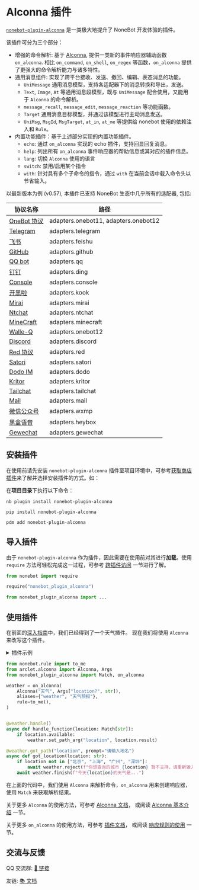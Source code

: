 
# Alconna 插件

[`nonebot-plugin-alconna`](https://github.com/nonebot/plugin-alconna) 是一类极大地提升了 NoneBot 开发体验的插件。

该插件可分为三个部分：

- 增强的命令解析: 基于 [Alconna](https://github.com/ArcletProject/Alconna), 提供一类新的事件响应器辅助函数 `on_alconna`. 相比 `on_command`, `on_shell`, `on_regex` 等函数，`on_alconna` 提供了更强大的命令解析能力与诸多特性。
- 通用消息组件: 实现了跨平台接收、发送、撤回、编辑、表态消息的功能。
  - `UniMessage` 通用消息模型，支持各适配器下的消息转换和导出，发送。
  - `Text`, `Image`, `At` 等通用消息段模型，既与 `UniMessage` 配合使用，又能用于 `Alconna` 的命令解析。
  - `message_recall`, `message_edit`, `message_reaction` 等功能函数。
  - `Target` 通用消息目标模型，并通过该模型进行主动消息发送。
  - `UniMsg`, `MsgId`, `MsgTarget`, `at_in`, `at_me` 等提供给 nonebot 使用的依赖注入和 `Rule`。
- 内置功能插件：基于上述部分实现的内置功能插件。
  - `echo`: 通过 `on_alconna` 实现的 echo 插件，支持回显回复消息。
  - `help`: 列出所有 `on_alconna` 事件响应器的帮助信息或其对应的插件信息。
  - `lang`: 切换 `Alconna` 使用的语言
  - `switch`: 禁用/启用某个指令
  - `with`: 针对具有多个子命令的指令，通过 `with` 在当前会话中载入命令头以节省输入。

以最新版本为例 (v0.57), 本插件已支持 NoneBot 生态中几乎所有的适配器, 包括:

| 协议名称                                                            | 路径                                 |
| ------------------------------------------------------------------- | ------------------------------------ |
| [OneBot 协议](https://onebot.dev/)                                  | adapters.onebot11, adapters.onebot12 |
| [Telegram](https://core.telegram.org/bots/api)                      | adapters.telegram                    |
| [飞书](https://open.feishu.cn/document/home/index)                  | adapters.feishu                      |
| [GitHub](https://docs.github.com/en/developers/apps)                | adapters.github                      |
| [QQ bot](https://github.com/nonebot/adapter-qq)                     | adapters.qq                          |
| [钉钉](https://open.dingtalk.com/document/)                         | adapters.ding                        |
| [Console](https://github.com/nonebot/adapter-console)               | adapters.console                     |
| [开黑啦](https://developer.kookapp.cn/)                             | adapters.kook                        |
| [Mirai](https://docs.mirai.mamoe.net/mirai-api-http/)               | adapters.mirai                       |
| [Ntchat](https://github.com/JustUndertaker/adapter-ntchat)          | adapters.ntchat                      |
| [MineCraft](https://github.com/17TheWord/nonebot-adapter-minecraft) | adapters.minecraft                   |
| [Walle-Q](https://github.com/onebot-walle/nonebot_adapter_walleq)   | adapters.onebot12                    |
| [Discord](https://github.com/nonebot/adapter-discord)               | adapters.discord                     |
| [Red 协议](https://github.com/nonebot/adapter-red)                  | adapters.red                         |
| [Satori](https://github.com/nonebot/adapter-satori)                 | adapters.satori                      |
| [Dodo IM](https://github.com/nonebot/adapter-dodo)                  | adapters.dodo                        |
| [Kritor](https://github.com/nonebot/adapter-kritor)                 | adapters.kritor                      |
| [Tailchat](https://github.com/eya46/nonebot-adapter-tailchat)       | adapters.tailchat                    |
| [Mail](https://github.com/mobyw/nonebot-adapter-mail)               | adapters.mail                        |
| [微信公众号](https://github.com/YangRucheng/nonebot-adapter-wxmp)   | adapters.wxmp                        |
| [黑盒语音](https://github.com/lclbm/adapter-heybox)                 | adapters.heybox                      |
| [Gewechat](https://github.com/Shine-Light/nonebot-adapter-gewechat) | adapters.gewechat                    |

## 安装插件

在使用前请先安装 `nonebot-plugin-alconna` 插件至项目环境中，可参考[获取商店插件](../../tutorial/store.mdx#安装插件)来了解并选择安装插件的方式。如：

在**项目目录**下执行以下命令：

<Tabs groupId="install">
<TabItem value="cli" label="使用 nb-cli">

```shell
nb plugin install nonebot-plugin-alconna
```

</TabItem>
<TabItem value="pip" label="使用 pip">

```shell
pip install nonebot-plugin-alconna
```

</TabItem>

<TabItem value="pdm" label="使用 pdm">

```shell
pdm add nonebot-plugin-alconna
```

</TabItem>
</Tabs>

## 导入插件

由于 `nonebot-plugin-alconna` 作为插件，因此需要在使用前对其进行**加载**。使用 `require` 方法可轻松完成这一过程，可参考 [跨插件访问](../../advanced/requiring.md) 一节进行了解。

```python
from nonebot import require

require("nonebot_plugin_alconna")

from nonebot_plugin_alconna import ...
```

## 使用插件

在前面的[深入指南](../../appendices/session-control.mdx)中，我们已经得到了一个天气插件。
现在我们将使用 `Alconna` 来改写这个插件。

<details>
  <summary>插件示例</summary>

```python title=weather/__init__.py
from nonebot import on_command
from nonebot.rule import to_me
from nonebot.matcher import Matcher
from nonebot.adapters import Message
from nonebot.params import CommandArg, ArgPlainText

weather = on_command("天气", rule=to_me(), aliases={"weather", "天气预报"})

@weather.handle()
async def handle_function(matcher: Matcher, args: Message = CommandArg()):
    if args.extract_plain_text():
        matcher.set_arg("location", args)

@weather.got("location", prompt="请输入地名")
async def got_location(location: str = ArgPlainText()):
    if location not in ["北京", "上海", "广州", "深圳"]:
        await weather.reject(f"你想查询的城市 {location} 暂不支持，请重新输入！")
    await weather.finish(f"今天{location}的天气是...")
```

</details>

```python {5-9,13-15,17-18}
from nonebot.rule import to_me
from arclet.alconna import Alconna, Args
from nonebot_plugin_alconna import Match, on_alconna

weather = on_alconna(
    Alconna("天气", Args["location?", str]),
    aliases={"weather", "天气预报"},
    rule=to_me(),
)


@weather.handle()
async def handle_function(location: Match[str]):
    if location.available:
        weather.set_path_arg("location", location.result)

@weather.got_path("location", prompt="请输入地名")
async def got_location(location: str):
    if location not in ["北京", "上海", "广州", "深圳"]:
        await weather.reject(f"你想查询的城市 {location} 暂不支持，请重新输入！")
    await weather.finish(f"今天{location}的天气是...")
```

在上面的代码中，我们使用 `Alconna` 来解析命令，`on_alconna` 用来创建响应器，使用 `Match` 来获取解析结果。

关于更多 `Alconna` 的使用方法，可参考 [Alconna 文档](https://arclet.top/docs/tutorial/alconna)，
或阅读 [Alconna 基本介绍](./command.md) 一节。

关于更多 `on_alconna` 的使用方法，可参考 [插件文档](https://github.com/nonebot/plugin-alconna/blob/master/docs.md)，
或阅读 [响应规则的使用](./matcher.mdx) 一节。

## 交流与反馈

QQ 交流群: [🔗 链接](https://jq.qq.com/?_wv=1027&k=PUPOnCSH)

友链: [📚 文档](https://graiax.cn/guide/message_parser/alconna.html)
